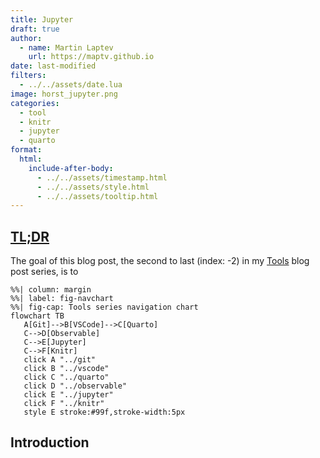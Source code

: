 ```yaml
---
title: Jupyter
draft: true
author:
  - name: Martin Laptev
    url: https://maptv.github.io
date: last-modified
filters:
  - ../../assets/date.lua
image: horst_jupyter.png
categories:
  - tool
  - knitr
  - jupyter
  - quarto
format:
  html:
    include-after-body:
      - ../../assets/timestamp.html
      - ../../assets/style.html
      - ../../assets/tooltip.html
---
```


## [TL;DR]{.underline .blue data-bs-toggle="tooltip" data-bs-title="too long; didn't read"}

The goal of this blog post, the second to last (index: -2) in my [Tools](..#category=tool) blog post series, is to

```mermaid
%%| column: margin
%%| label: fig-navchart
%%| fig-cap: Tools series navigation chart
flowchart TB
   A[Git]-->B[VSCode]-->C[Quarto]
   C-->D[Observable]
   C-->E[Jupyter]
   C-->F[Knitr]
   click A "../git"
   click B "../vscode"
   click C "../quarto"
   click D "../observable"
   click E "../jupyter"
   click F "../knitr"
   style E stroke:#99f,stroke-width:5px
```

## Introduction {#sec-intro}
